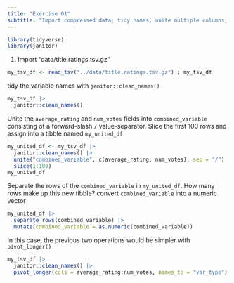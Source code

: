 ```yaml
---
title: "Exercise 01"
subtitle: "Import compressed data; tidy names; unite multiple columns; separate multi-value fields; pivot long"
---
```


```r
library(tidyverse)
library(janitor)
```

1. Import "data/title.ratings.tsv.gz"  


```r
my_tsv_df <- read_tsv("../data/title.ratings.tsv.gz") ; my_tsv_df
```

tidy the variable names with `janitor::clean_names()`

```r
my_tsv_df |> 
  janitor::clean_names()
```
Unite the `average_rating` and `num_votes` fields into `combined_variable` consisting of a forward-slash `/` value-separator.  Slice the first 100 rows and assign into a tibble named `my_united_df`

```r
my_united_df <- my_tsv_df |> 
  janitor::clean_names() |> 
  unite("combined_variable", c(average_rating, num_votes), sep = "/") |> 
  slice(1:100)
my_united_df
```

Separate the rows of the `combined_variable` in `my_united_df`.  How many rows make up this new tibble?  convert `combined_variable` into a numeric vector


```r
my_united_df |> 
  separate_rows(combined_variable) |> 
  mutate(combined_variable = as.numeric(combined_variable))
```

In this case, the previous two operations would be simpler with `pivot_longer()`

```r
my_tsv_df |> 
  janitor::clean_names() |> 
  pivot_longer(cols = average_rating:num_votes, names_to = "var_type")
```

